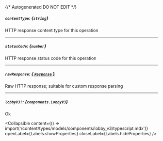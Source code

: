 {/* Autogenerated DO NOT EDIT  */}

##### `contentType`: *{`string`}*
HTTP response content type for this operation

---
##### `statusCode`: *{`number`}*
HTTP response status code for this operation

---
##### `rawResponse`: [*{ `Response` }*](https://developer.mozilla.org/en-US/docs/Web/API/Response)
Raw HTTP response; suitable for custom response parsing

---
##### `lobbyV3?`: *{`components.LobbyV3`}*
Ok

<Collapsible content={() => import('/content/types/models/components/lobby_v3/typescript.mdx')} openLabel={Labels.showProperties} closeLabel={Labels.hideProperties} />



